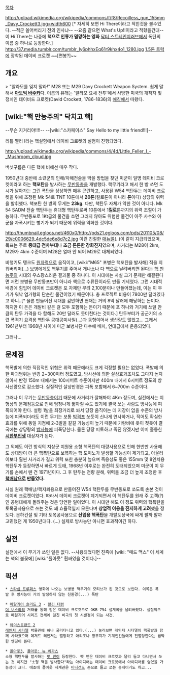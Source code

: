 [[목차]]

http://upload.wikimedia.org/wikipedia/commons/f/f8/Recoilless_gun_155mm_Davy_Crockett3.jpg=width600
[* 자세히 보면 Hi There이라고 적힌것을 볼수있다. --적군 쓸어버리기 전의 인사냐-- --요즘 같으면 What's Up!!이라고 적혔을건대-- 이 Hi There는 나중에 '''핵으로 인류가 멸망하는 영화''' [[닥터 스트레인지러브]]에서 폭탄의 이름 중 하나로 등장한다.]
http://37.media.tumblr.com/tumblr_ly6phhxEq61r9khx4o1_1280.jpg
[[1.5톤 트럭]]에 장착된 데이비 크로켓 ~~[면봉?]~~
== 개요 ==
> "알라모를 잊지 말라!"
M28 또는 M29 Davy Crockett Weapon System. 쉽게 말해서 '''[[아토믹 바주카]]'''다.  이름의 유래는 '알라모 요새 전투'에서 사망한 미국의 개척자 및 정치인 데이비드 크로켓(David Crockett, 1786-1836)의 [[애칭]]에서 따왔다. 

== [wiki:"핵 만능주의" 닥치고 핵] ==
{{{#!html
<object width="640" height="385"><param name="movie" value="http://www.youtube.com/v/khyZI3RK2lE&color1=0xb1b1b1&color2=0xd0d0d0&hl=ko_KR&feature=player_embedded&fs=1"></param><param name="allowFullScreen" value="true"></param><param name="allowScriptAccess" value="always"></param><embed src="http://www.youtube.com/v/khyZI3RK2lE&color1=0xb1b1b1&color2=0xd0d0d0&hl=ko_KR&feature=player_embedded&fs=1" type="application/x-shockwave-flash" allowfullscreen="true" allowScriptAccess="always" width="600" height="385"></embed></object>}}}

--무슨 지거리야!!!!--
--[wiki:"스카페이스" Say Hello to my little friend!!!]--

리틀 팰러 I라는 핵실험에서 데이비 크로켓의 실험이 진행되었다.

http://upload.wikimedia.org/wikipedia/commons/4/4d/Little_Feller_I_-_Mushroom_cloud.jpg

버섯구름은 다른 핵에 비해선 매우 작다.

1950년대 중반에 소련군의 인해/차해전술을 막을 방법을 찾던 미군이 일명 데이비 크로켓이라고 하는 '''핵포탄'''을 발사하는 [[무반동총]]을 개발했다. 핵무기라고 해서 한 방 쏘면 도시가 날아가는 그런 폭탄을 상상하면 매우 곤란하고, 사용된 W54 핵탄두는 데이비 크로켓을 위해 조정된 Mk 54로 TNT 10톤에서 '''20톤'''(킬로톤이 아니라 '''톤'''이다) 상당의 위력을 발휘했다. 핵포탄 한 방의 무게는 '''23kg'''. 다만, 핵탄두 자체가 약한 것이 아니다. Mk 54 SADM 전술 핵탄두는 휴대형 핵탄두로써 10톤에서 1'''킬로'''톤까지의 위력 조절이 가능하다. 무반동포로 1Kt급의 물건을 쏘면 그러지 않아도 위험한 물건이 아주 사수와 아군을 자폭시키는 병기가 되기 때문에 위력을 약화한 것이다.

http://thumbnail.egloos.net/460x0/http://pds21.egloos.com/pds/201105/08/29/c0006629_4dc5de6e8d7c2.jpg
이런 친절한 [[매뉴얼]](..)이 같이 지급되었으며, 목표는 주로 '''중대급 전차부대'''나 '''조금 튼튼한 강화진지'''였으며, 사거리는 M28이 2km, M29가 4km 수준이며 M28은 얼마 안 되어 M29로 대체되었다. 

비행기도 탱크도 [[원자력]]으로 움직이고, [wiki:"M65" 포병은 핵포탄을 발사해] 적을 지워버리며(…) 보병에게도 핵무기를 주어서 개나소나 다 핵으로 날려버리면 된다는 [[핵 만능주의]] 시대의 우스꽝스러운 결과물 중 하나다. 이 시대에는 사실 크기 문제만 해결된다면 저런 보병용 무반동포만이 아니라 핵으로 수류탄이라도 만들 기세였다. 그런 시대적 배경에 힘입어 데이비 크로켓은 포 자체만 무려 2,100문이나 만들어졌는데, 이는 이 무기가 워낙 염가형의 단순한 물건이었기 때문이다. 총 프로젝트 비용이 7800만 달러였다고 하니..[* 물론 만들어진 시대를 감안하면 현재는 거의 8억 달러에 해당하는 돈이다. 하지만 이 돈은 개발비 같은 걸 모두 포함하는 돈이기 때문에 포 하나와 거기에 쓰일 만큼의 탄두 가격을 다 합해도 20만 달러도 못미친다는 것이다.] 탄두부터가 공군기의 소련 폭격기 요격용 핵탄두 공대공미사일(...)과 동형이어서 생산량도 많았고... 그래서 1961년부터 1968년 사이에 미군 보병사단 다수에 배치, 연대급에서 운용되었다.

그러나...
== 문제점 ==
핵폭발에 의한 직접적인 위협은 위력 때문에라도 크게 걱정할 필요는 없었다. 폭발에 의한 파괴범위는 반경 2~300미터 정도였고, 방사선에 의한 살상효과조차도 그다지 높지 않아서 반경 150m 내에서는 100시버트 수준이지만 400m 내에서 6시버트 정도의 방사선량으로 감소했다. 실질적인 살상반경은 피폭 포함해서 6~700m 수준이다.

그러나 이 무기는 [[무반동총]]이기 때문에 사거리가 잘해봐야 4Km 정도며, 실전에서는 지형상의 문제점등으로 인해 엄청나게 짧아질 수도 있기에 결국 쏘는 사람도 방사능에 피폭되어야 한다. 설령 1발을 최장거리로 쏴서 당장 움직이는 데 지장이 없을 수준의 방사능에 피폭되더라도 이런 무기는 보통 [[박격포]] 쏘듯이 신나게 연사하거나, 적어도 확실한 효과를 위해 동일 지점에 2-3발을 갈길 가능성이 높기 때문에 가랑비에 옷이 젖듯이 결국에는 상당량의 [[방사능]]에 피폭당한다. 물론 당장 피토하고 죽진 않겠지만 이미 훌륭한 '''[[시한부]]인생''' 대상자가 된다.

그 외에도 이런 방식의 지상군 지원용 소형 핵폭탄의 대량사용으로 인해 한번만 사용해도 상대방이 더 큰 핵폭탄으로 보복하는 핵 도미노가 발생할 가능성이 제기되고, 아울러 이보다 훨씬 사거리가 길고 위력 또한 충분히 높으며 즉응성도 좋은 155mm 및 8인치용 핵탄두가 등장하면서 빠르게 도태, 1968년 이후로는 완전히 도태되었으며 미군이 이 무기를 손에서 뗀 건 1971년이다. 그 후 탄두는 전량 분해, 위력을 조금 더 높게 조정한 후 '''[[핵배낭]]으로 만들었다.'''

사실 원래 핵배낭/핵지뢰용으로 만들어진 W54 핵탄두를 무반동포로 쏘도록 손본 것이 데이비 크로켓이었다. 따라서 데이비 크로켓이 폐기되면서 이 핵탄두를 원래 주 고객(?)인 공병대에게 돌려주는 것은 당연한 일이었다. 이 시대만 해도 이 정도 위력의 핵폭탄을 토목공사용으로 쓰는 것도 꽤 효율적일지 모른다며 '''상업적 이용을 진지하게 고려'''했을 정도다. 운하건설 및 기타 토목공사용으로 '''산업용 핵폭탄'''을 개발도상국에 싸게 팔까 말까 고민했던 게 1950년대다. (...) 실제로 방사능만 아니면 효과적이긴 하다.
== 실전 ==
실전에서 이 무기가 쓰인 일은 없다. --사용되었다면 진즉에 [wiki: "매드 맥스" 이 세계는 핵의 불꽃에] [wiki:"폴아웃" 휩싸였을 것이다.]--

== 픽션 ==
 * [[스타쉽 트루퍼스]] 영화에 나오는 보병용 핵무기의 모티브가 된 것으로 보인다. 이쪽은 폭발 후 방사능이 거의 발생하지 않는 친환경(...) 폭탄

 * [[메탈기어 솔리드 3]] - [[볼긴 대령]]
 [[더 보스]]와의 거래를 통해 얻은 데이비 크로켓으로 OKB-754 설계국을 날려버렸다. 실질적으로 메탈기어 시리즈 전체에 걸친 비극의 첫 시발점이 되는 사건.

 * [[웨이스트랜드 2]]
 [[레인저 시타델]] 박물관에 하나 굴러다니고 있다.(...) 눌러보면 레인저 시타델이 핵폭발과 함께 사라졌으며 데저트 레인저는 멸망하고 애리조나 황무지가 기계인간들에게 전멸당한다는 쌈박한 엔딩이 뜬다.

 * [[폴아웃3]], [[폴아웃: 뉴 베가스]]
 소형 핵탄두를 발사하는 [[팻 맨]]이 등장한다. 팻 맨은 데이비 크로켓과 달리 들고 다니면서 쏘는 것 이지만 "소형 핵을 발사한다"라는 아이디어는 데이비 크로켓에서 아이디어를 얻었을 가능성이 크다. 애초에 폴아웃 세계관은 [[미니건(폴아웃 시리즈)|미니건]]도 손으로 들고 쏘는 동네이기도 하고...

